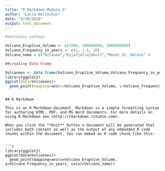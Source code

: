 ```yaml
---
title: "R_Markdown_Module_5"
author: "Lucia Walinchus"
date: "9/30/2018"
output: html_document
---
```


```r
#Volcanoes package

Volcano_Eruptive_Volume <- c(1000, 100000000, 1000000000)
Volcano_Frequency_in_years <- c(1, 1.5, 10)
Volcano_name = c("Kilauea","Eyjafjallajökull","Mount St. Helens" )

##creating Data Frome

Volcanoes <- data.frame(Volcano_Eruptive_Volume,Volcano_Frequency_in_years, Volcano_name)
library(ggplot2)
ggplot(data=Volcanoes)+
  geom_point(mapping=aes(x=Volcano_Eruptive_Volume, y=Volcano_Frequency_in_years, color=Volcano_name))


```


```

## R Markdown

This is an R Markdown document. Markdown is a simple formatting syntax for authoring HTML, PDF, and MS Word documents. For more details on using R Markdown see <http://rmarkdown.rstudio.com>.

When you click the **Knit** button a document will be generated that includes both content as well as the output of any embedded R code chunks within the document. You can embed an R code chunk like this:


```r
library(ggplot2)
ggplot(data=Volcanoes)+
  geom_point(mapping=aes(x=Volcano_Eruptive_Volume, y=Volcano_Frequency_in_years, color=Volcano_name))

```

